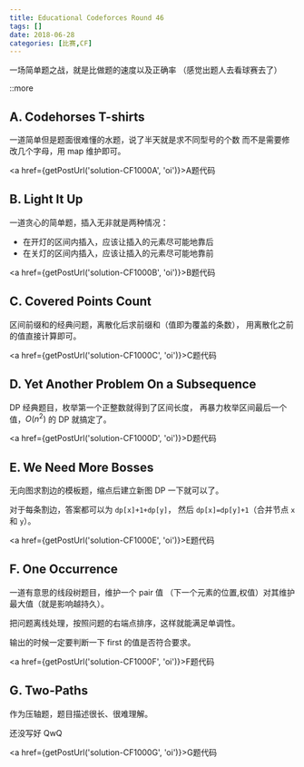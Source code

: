 ```yaml
---
title: Educational Codeforces Round 46
tags: []
date: 2018-06-28
categories: [比赛,CF]
---
```


一场简单题之战，就是比做题的速度以及正确率
（感觉出题人去看球赛去了）

::more

## A. Codehorses T-shirts

一道简单但是题面很难懂的水题，说了半天就是求不同型号的个数
而不是需要修改几个字母，用 map 维护即可。

<a href={getPostUrl('solution-CF1000A', 'oi')}>A题代码</a>

## B. Light It Up

一道贪心的简单题，插入无非就是两种情况：

* 在开灯的区间内插入，应该让插入的元素尽可能地靠后
* 在关灯的区间内插入，应该让插入的元素尽可能地靠前

<a href={getPostUrl('solution-CF1000B', 'oi')}>B题代码</a>

## C. Covered Points Count

区间前缀和的经典问题，离散化后求前缀和（值即为覆盖的条数），
用离散化之前的值直接计算即可。

<a href={getPostUrl('solution-CF1000C', 'oi')}>C题代码</a>

## D. Yet Another Problem On a Subsequence

DP 经典题目，枚举第一个正整数就得到了区间长度，
再暴力枚举区间最后一个值，$O(n^2)$ 的 DP 就搞定了。

<a href={getPostUrl('solution-CF1000D', 'oi')}>D题代码</a>

## E. We Need More Bosses

无向图求割边的模板题，缩点后建立新图 DP 一下就可以了。

对于每条割边，答案都可以为 `dp[x]+1+dp[y]`，
然后 `dp[x]=dp[y]+1`（合并节点 `x` 和 `y`）。

<a href={getPostUrl('solution-CF1000E', 'oi')}>E题代码</a>

## F. One Occurrence

一道有意思的线段树题目，维护一个 pair 值
（下一个元素的位置,权值）对其维护最大值（就是影响越持久）。

把问题离线处理，按照问题的右端点排序，这样就能满足单调性。

输出的时候一定要判断一下 first 的值是否符合要求。

<a href={getPostUrl('solution-CF1000F', 'oi')}>F题代码</a>

## G. Two-Paths

作为压轴题，题目描述很长、很难理解。

还没写好 QwQ

<a href={getPostUrl('solution-CF1000G', 'oi')}>G题代码</a>
